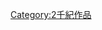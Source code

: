 {{Commons category|11th-century works}}

{{WorksInCentury|11|10|11|10|12}}
[[Category:2千紀作品|Category:2千紀作品]]
